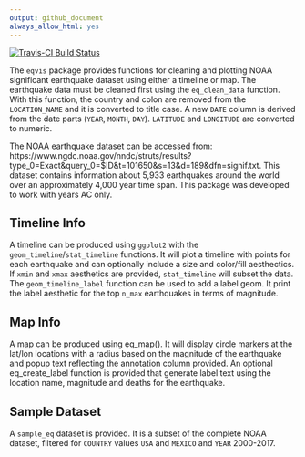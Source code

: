 ```yaml
---
output: github_document
always_allow_html: yes
---
```


[![Travis-CI Build Status](https://travis-ci.org/kaquilino/eqvis.svg?branch=master)](https://travis-ci.org/kaquilino/eqvis)

The `eqvis` package provides functions for cleaning and plotting NOAA significant earthquake dataset using either a timeline or map. The earthquake data must be cleaned first using the `eq_clean_data` function. With this function, the country and colon are removed from the `LOCATION_NAME` and it is converted to title case. A new `DATE` column is derived from the date parts (`YEAR`, `MONTH`, `DAY`). `LATITUDE` and `LONGITUDE` are converted to numeric.
  
The NOAA earthquake dataset can be accessed from: https://www.ngdc.noaa.gov/nndc/struts/results?type_0=Exact&query_0=$ID&t=101650&s=13&d=189&dfn=signif.txt. This dataset contains information about 5,933 earthquakes around the world over an approximately 4,000 year time span. This package was developed to work with years AC only.  

## Timeline Info

A timeline can be produced using `ggplot2` with the `geom_timeline`/`stat_timeline` functions. It will plot a timeline with points for each earthquake and can optionally include a size and color/fill aesthectics. If `xmin` and `xmax` aesthetics are provided, `stat_timeline` will subset the data. The `geom_timeline_label` function can be used to add a label geom. It print the label aesthetic for the top `n_max` earthquakes in terms of magnitude.

## Map Info

A map can be produced using eq_map(). It will display circle markers at the lat/lon locations with a radius based on the magnitude of the earthquake and popup text reflecting the annotation column provided. An optional eq_create_label function is provided that generate label text using the location name, magnitude and deaths for the earthquake.

## Sample Dataset

A `sample_eq` dataset is provided. It is a subset of the complete NOAA dataset, filtered for `COUNTRY` values `USA` and `MEXICO` and `YEAR` 2000-2017.